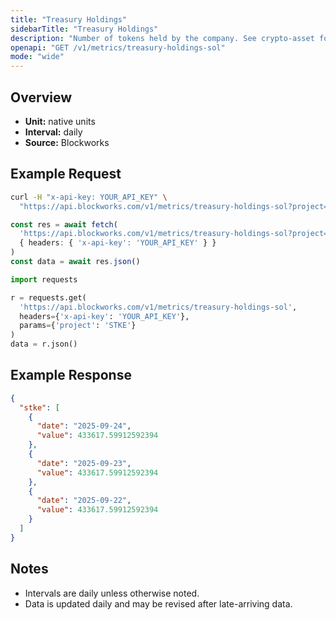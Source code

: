 ```yaml
---
title: "Treasury Holdings"
sidebarTitle: "Treasury Holdings"
description: "Number of tokens held by the company. See crypto-asset for asset indicator"
openapi: "GET /v1/metrics/treasury-holdings-sol"
mode: "wide"
---
```


## Overview

- **Unit:** native units
- **Interval:** daily
- **Source:** Blockworks

## Example Request

<CodeGroup>

```bash cURL
curl -H "x-api-key: YOUR_API_KEY" \
  "https://api.blockworks.com/v1/metrics/treasury-holdings-sol?project=STKE"
```

```typescript TypeScript
const res = await fetch(
  'https://api.blockworks.com/v1/metrics/treasury-holdings-sol?project=STKE',
  { headers: { 'x-api-key': 'YOUR_API_KEY' } }
)
const data = await res.json()
```

```python Python
import requests

r = requests.get(
  'https://api.blockworks.com/v1/metrics/treasury-holdings-sol',
  headers={'x-api-key': 'YOUR_API_KEY'},
  params={'project': 'STKE'}
)
data = r.json()
```

</CodeGroup>

## Example Response

```json
{
  "stke": [
    {
      "date": "2025-09-24",
      "value": 433617.59912592394
    },
    {
      "date": "2025-09-23",
      "value": 433617.59912592394
    },
    {
      "date": "2025-09-22",
      "value": 433617.59912592394
    }
  ]
}
```

## Notes
- Intervals are daily unless otherwise noted.
- Data is updated daily and may be revised after late-arriving data.